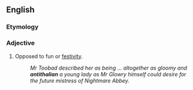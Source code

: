 ==English==

===Etymology===
{{prefix|anti|thalian}}

===Adjective===
{{en-adj}}

#Opposed to fun or [[festivity]].
#:''Mr Toobad described her as being  ... altogether as gloomy and '''antithalian''' a young lady as Mr Glowry himself could desire for the future mistress of Nightmare Abbey.''